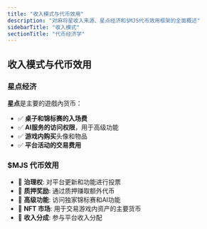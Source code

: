 ```yaml
---
title: "收入模式与代币效用"
description: "对麻将星收入来源、星点经济和$MJS代币效用框架的全面概述"
sidebarTitle: "收入模式"
sectionTitle: "代币经济学"
---
```


## 收入模式与代币效用

### 星点经济
**星点**是主要的遊戲內货币：
- ✅ **桌子和锦标赛的入场费**
- ✅ **AI服务的访问权限**，用于高级功能
- ✅ **游戏内购买**头像和物品
- ✅ **平台活动的交易费用**

### $MJS 代币效用
- 🎯 **治理权**: 对平台更新和功能进行投票
- 🎯 **质押奖励**: 通过质押赚取额外代币
- 🎯 **高级功能**: 访问独家锦标赛和AI功能
- 🎯 **NFT 市场**: 用于交易游戏内资产的主要货币
- 🎯 **收入分成**: 参与平台收入分配